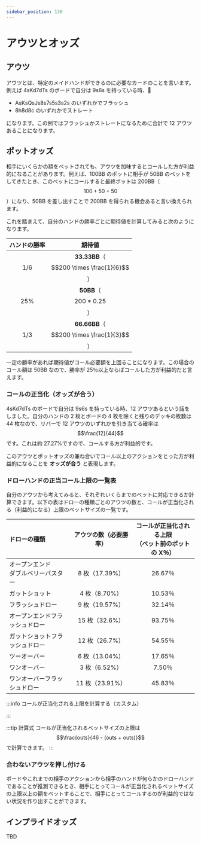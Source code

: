 ```yaml
---
sidebar_position: 130
---
```



# アウツとオッズ

## アウツ

アウツとは、特定のメイドハンドができるのに必要なカードのことを言います。例えば 4sKd7dTs のボードで自分は 9s6s を持っている時、

- AsKsQsJs8s7s5s3s2s のいずれかでフラッシュ
- 8h8d8c のいずれかでストレート

になります。この例ではフラッシュかストレートになるために合計で 12 アウツあることになります。

## ポットオッズ

相手にいくらかの額をベットされても、アウツを加味するとコールした方が利益的になることがあります。例えば、100BB のポットに相手が 50BB のベットをしてきたとき、このベットにコールすると最終ポットは 200BB（$$100 + 50 + 50$$）になり、50BB を差し出すことで 200BB を得られる機会あると言い換えられます。

これを踏まえて、自分のハンドの勝率ごとに期待値を計算してみると次のようになります。

| ハンドの勝率 |                  期待値                   |
| :----------: | :---------------------------------------: |
|     1/6      | **33.33BB**（$$200 \times \frac{1}{6}$$） |
|     25%      |        **50BB**（$$200 * 0.25$$）         |
|     1/3      | **66.66BB**（$$200 \times \frac{1}{3}$$） |

一定の勝率があれば期待値がコール必要額を上回ることになります。この場合のコール額は 50BB なので、勝率が 25％以上ならばコールした方が利益的だと言えます。

### コールの正当化（オッズが合う）

4sKd7dTs のボードで自分は 9s6s を持っている時、12 アウツあるという話をしました。自分のハンドの 2 枚とボードの 4 枚を除くと残りのデッキの枚数は 44 枚なので、リバーで 12 アウツのいずれかを引き当てる確率は $$\frac{12}{44}$$ です。これは約 27.27%ですので、コールする方が利益的です。

このアウツとポットオッズの兼ね合いでコール以上のアクションをとった方が利益的になることを **オッズが合う** と表現します。

### ドローハンドの正当コール上限の一覧表

自分のアウツから考えてみると、それぞれいくらまでのベットに対応できるか計算できます。以下の表はドローの種類ごとのアウツの数と、コールが正当化される（利益的になる）上限のベットサイズの一覧です。

| ドローの種類                            | アウツの数（必要勝率） | コールが正当化される上限<br/>（ベット前のポットの X％） |
| :-------------------------------------- | :--------------------: | :-----------------------------------------------------: |
| オープンエンド<br/>ダブルベリーバスター |     8 枚（17.39%）     |                         26.67％                         |
| ガットショット                          |     4 枚（8.70%）      |                         10.53％                         |
| フラッシュドロー                        |     9 枚（19.57%）     |                         32.14％                         |
| オープンエンドフラッシュドロー          |     15 枚（32.6%）     |                         93.75％                         |
| ガットショットフラッシュドロー          |     12 枚（26.7%）     |                         54.55％                         |
| ツーオーバー                            |     6 枚（13.04%）     |                         17.65％                         |
| ワンオーバー                            |     3 枚（6.52%）      |                         7.50％                          |
| ワンオーバーフラッシュドロー            |    11 枚（23.91%）     |                         45.83％                         |

:::info コールが正当化される上限を計算する（カスタム）

<OutsMaximumCallableBetSizeCalculator />

:::

:::tip 計算式
コールが正当化されるベットサイズの上限は $$\frac{outs}{46 - (outs + outs)}$$ で計算できます。
:::

### 合わないアウツを押し付ける

ボードやこれまでの相手のアクションから相手のハンドが何らかのドローハンドであることが推測できるとき、相手にとってコールが正当化されるベットサイズの上限以上の額をベットすることで、相手にとってコールするのが利益的ではない状況を作り出すことができます。

## インプライドオッズ

TBD
